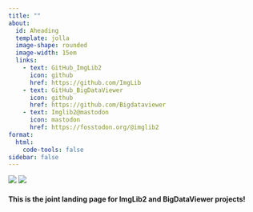 ```yaml
---
title: ""
about: 
  id: Aheading
  template: jolla
  image-shape: rounded
  image-width: 15em
  links:
    - text: GitHub_ImgLib2
      icon: github
      href: https://github.com/ImgLib
    - text: GitHub_BigDataViewer
      icon: github
      href: https://github.com/Bigdataviewer
    - text: Imglib2@mastodon
      icon: mastodon
      href: https://fosstodon.org/@imglib2
format:
  html:
    code-tools: false  
sidebar: false
---
```


<!--
 ![](both_Logos.png){fig-align="center" width=100% height=100%} -->
[![](Logo_Imglib2.png)](Imglib2main.qmd){fig-align="left" width=40% height=40%}
[![](Logo_BDV.png)](BDV.qmd){fig-align="right" width=40% height=40%}





<!-- # ImgLib2  -->

#### This is the joint landing page for ImgLib2 and BigDataViewer projects!
<!-- #### Have a look here for [ImgLib2](Imglib2.qmd)
#### and here for [BigDataViewer](BDV.qmd) -->


 
